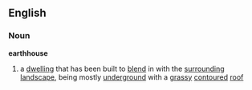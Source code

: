 ==English==
===Noun===
{{wikipedia}}
'''earthhouse'''
#a [[dwelling]] that has been built to [[blend]] in with the [[surrounding]] [[landscape]], being mostly [[underground]] with a [[grassy]] [[contoured]] [[roof]]